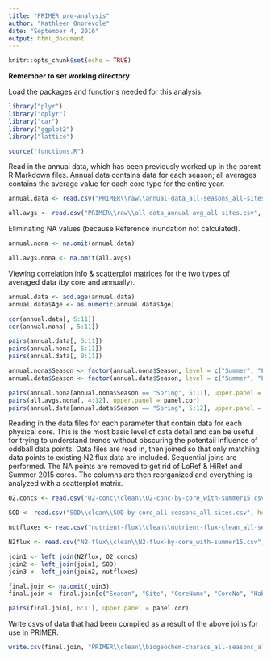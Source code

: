 ```yaml
---
title: "PRIMER pre-analysis"
author: "Kathleen Onorevole"
date: "September 4, 2016"
output: html_document
---
```


```r
knitr::opts_chunk$set(echo = TRUE)
```

**Remember to set working directory**

Load the packages and functions needed for this analysis.
```r

library("plyr")
library("dplyr")
library("car")
library("ggplot2")
library("lattice")

source("functions.R")

```

Read in the annual data, which has been previously worked up in the parent R Markdown files. Annual data contains data for each season; all averages contains the average value for each core type for the entire year.
``` r

annual.data <- read.csv("PRIMER\\raw\\annual-data_all-seasons_all-sites.csv", header = T, stringsAsFactors = F)

all.avgs <- read.csv("PRIMER\\raw\\all-data_annual-avg_all-sites.csv", header = T, stringsAsFactors = F)

```

Eliminating NA values (because Reference inundation not calculated).
``` r

annual.nona <- na.omit(annual.data)

all.avgs.nona <- na.omit(all.avgs)

```

Viewing correlation info & scatterplot matrices for the two types of averaged data (by core and annually).
``` r

annual.data <- add.age(annual.data)
annual.data$Age <- as.numeric(annual.data$Age)

cor(annual.data[, 5:11])
cor(annual.nona[ , 5:11])

pairs(annual.data[, 5:11])
pairs(annual.nona[, 5:11])
pairs(annual.data[, 9:11])

annual.nona$Season <- factor(annual.nona$Season, level = c("Summer", "Fall", "Winter", "Spring"))
annual.data$Season <- factor(annual.data$Season, level = c("Summer", "Fall", "Winter", "Spring"))

pairs(annual.nona[annual.nona$Season == "Spring", 5:11], upper.panel = panel.cor)
pairs(all.avgs.nona[, 4:12], upper.panel = panel.cor)
pairs(annual.data[annual.data$Season == "Spring", 5:12], upper.panel = panel.cor)

```

Reading in the data files for each parameter that contain data for each physical core. This is the most basic level of data detail and can be useful for trying to understand trends without obscuring the potentail influence of oddball data points.
Data files are read in, then joined so that only matching data points to existing N2 flux data are included. Sequential joins are performed. The NA points are removed to get rid of LoRef & HiRef and Summer 2015 cores. The columns are then reorganized and everything is analyzed with a scatterplot matrix.
``` r

O2.concs <- read.csv("O2-conc\\clean\\O2-conc-by-core_with-summer15.csv", header = T, stringsAsFactors = F)

SOD <- read.csv("SOD\\clean\\SOD-by-core_all-seasons_all-sites.csv", header = T, stringsAsFactors = F)

nutfluxes <- read.csv("nutrient-flux\\clean\\nutrient-flux-clean_all-seasons_all-sites.csv", header = T, stringsAsFactors = F)

N2flux <- read.csv("N2-flux\\clean\\N2-flux-by-core_with-summer15.csv", header = T, stringsAsFactors = F)

join1 <- left_join(N2flux, O2.concs)
join2 <- left_join(join1, SOD)
join3 <- left_join(join2, nutfluxes)

final.join <- na.omit(join3)
final.join <- final.join[c("Season", "Site", "CoreName", "CoreNo", "Habitat", "Age", "N2Flux", "O2conc", "SOD", "flux_Nox", "flux_NH3")]

pairs(final.join[, 6:11], upper.panel = panel.cor)

```

Write csvs of data that had been compiled as a result of the above joins for use in PRIMER.
``` r

write.csv(final.join, "PRIMER\\clean\\biogeochem-characs_all-seasons_all-sites.csv", row.names = F)

```